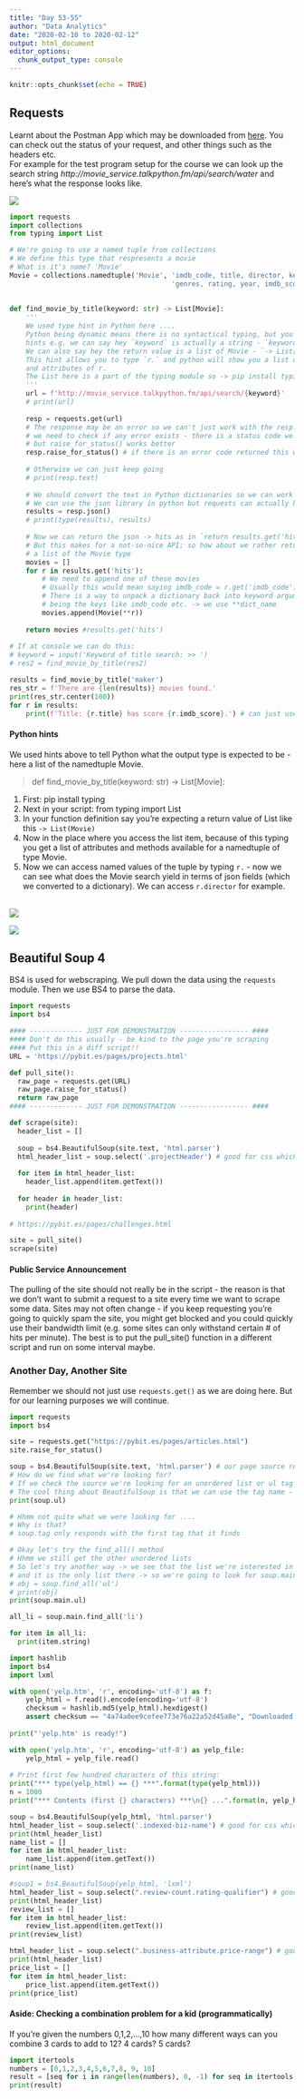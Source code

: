 ```yaml
---
title: "Day 53-55"
author: "Data Analytics"
date: "2020-02-10 to 2020-02-12"
output: html_document
editor_options: 
  chunk_output_type: console
---
```


```r
knitr::opts_chunk$set(echo = TRUE)
```

## Requests
Learnt about the Postman App which may be downloaded from [here](https://www.postman.com/). You can check out the status of your request, and other things such as the headers etc. <br>
For example for the test program setup for the course we can look up the search string *http://movie_service.talkpython.fm/api/search/water* and here's what the response looks like. <br>

<img src = postman.png> <br>

```python
import requests
import collections
from typing import List

# We're going to use a named tuple from collections 
# We define this type that respresents a movie 
# What is it's name? 'Movie'
Movie = collections.namedtuple('Movie', 'imdb_code, title, director, keywords, duration,'
                                        'genres, rating, year, imdb_score' )
                                        
                                      
def find_movie_by_title(keyword: str) -> List[Movie]:
    '''
    We used type hint in Python here .... 
    Python being dynamic means there is no syntactical typing, but you can give the editor
    hints e.g. we can say hey `keyword` is actually a string - `keyword: str`
    We can also say hey the return value is a list of Movie - `-> List[Movie]`
    This hint allows you to type `r.` and python will show you a list of available functions
    and attributes of r.
    The List here is a part of the typing module so -> pip install typing
    '''  
    url = f'http://movie_service.talkpython.fm/api/search/{keyword}'
    # print(url)
    
    resp = requests.get(url)
    # The response may be an error so we can't just work with the resp.text 
    # we need to check if any error exists - there is a status code we could check
    # but raise_for_status() works better
    resp.raise_for_status() # if there is an error code returned this will stop process
    
    # Otherwise we can just keep going
    # print(resp.text)
    
    # We should convert the text in Python dictionaries so we can work with them
    # We can use the json library in python but requests can actually help us convert this
    results = resp.json()
    # print(type(results), results)
    
    # Now we can return the json -> hits as in `return results.get('hits')`
    # But this makes for a not-so-nice API; so how about we rather return 
    # a list of the Movie type 
    movies = []
    for r in results.get('hits'):
        # We need to append one of these movies
        # Usually this would mean saying imdb_code = r.get('imdb_code'); title = r.get('title') etc.
        # There is a way to unpack a dictionary back into keyword arguments with the names
        # being the keys like imdb_code etc. -> we use **dict_name
        movies.append(Movie(**r)) 
        
    return movies #results.get('hits')
    
# If at console we can do this:
# keyword = input('Keyword of title search: >> ')
# res2 = find_movie_by_title(res2)

results = find_movie_by_title('maker')
res_str = f'There are {len(results)} movies found.'
print(res_str.center(100))
for r in results:
    print(f'Title: {r.title} has score {r.imdb_score}.') # can just use r.title, r.imdb_score since we have a named tuple

```

#### Python hints

We used hints above to tell Python what the output type is expected to be - here a list of the namedtuple Movie. <br>

> def find_movie_by_title(keyword: str) -> List[Movie]: <br>

1. First: pip install typing
2. Next in your script: from typing import List 
3. In your function definition say you're expecting a return value of List like this `-> List(Movie)`
4. Now in the place where you access the list item, because of this typing you get a list of attributes and methods available for a namedtuple of type Movie. 
5. Now we can access named values of the tuple by typing `r.` - now we can see what does the Movie search yield in terms of json fields (which we converted to a dictionary). We can access `r.director` for example. <br> <br>

<img src = python_hint.png><br>

<img src = python_hint2.png><br>

## Beautiful Soup 4

BS4 is used for webscraping. We pull down the data using the `requests` module. Then we use BS4 to parse the data.  

```python
import requests
import bs4

#### ------------- JUST FOR DEMONSTRATION ----------------- ####
#### Don't do this usually - be kind to the page you're scraping 
#### Put this in a diff script!!
URL = 'https://pybit.es/pages/projects.html'

def pull_site():
  raw_page = requests.get(URL)
  raw_page.raise_for_status()
  return raw_page
#### ------------- JUST FOR DEMONSTRATION ----------------- ####

def scrape(site):
  header_list = []
  
  soup = bs4.BeautifulSoup(site.text, 'html.parser')
  html_header_list = soup.select('.projectHeader') # good for css which we have here
  
  for item in html_header_list:
    header_list.append(item.getText())
    
  for header in header_list:
    print(header)
    
# https://pybit.es/pages/challenges.html

site = pull_site()
scrape(site)

```

#### Public Service Announcement

The pulling of the site should not really be in the script - the reason is that we don't want to submit a request to a site every time we want to scrape some data. Sites may not often change - if you keep requesting you're going to quickly spam the site, you might get blocked and you could quickly use their bandwidth limit (e.g. some sites can only withstand certain # of hits per minute). The best is to put the pull_site() function in a different script and run on some interval maybe. 

### Another Day, Another Site
Remember we should not just use `requests.get()` as we are doing here. But for our learning purposes we will continue.

```python
import requests
import bs4

site = requests.get("https://pybit.es/pages/articles.html")
site.raise_for_status()

soup = bs4.BeautifulSoup(site.text, 'html.parser') # our page source reveals that there isn't any css
# How do we find what we're looking for?
# If we check the source we're looking for an unordered list or ul tag
# The cool thing about BeautifulSoup is that we can use the tag name - here ul
print(soup.ul)

# Hhmm not quite what we were looking for .... 
# Why is that?
# soup.tag only responds with the first tag that it finds

# Okay let's try the find_all() method
# Hhmm we still get the other unordered lists
# So let's try another way -> we see that the list we're interested in is in the main tag
# and it is the only list there -> so we're going to look for soup.main.ul
# obj = soup.find_all('ul')
# print(obj)
print(soup.main.ul)

all_li = soup.main.find_all('li')

for item in all_li:
  print(item.string)

```

```python
import hashlib
import bs4
import lxml

with open('yelp.htm', 'r', encoding='utf-8') as f:
    yelp_html = f.read().encode(encoding='utf-8')
    checksum = hashlib.md5(yelp_html).hexdigest()
    assert checksum == "4a74a0ee9cefee773e76a22a52d45a8e", "Downloaded file has incorrect checksum!"
    
print("'yelp.htm' is ready!")

with open('yelp.htm', 'r', encoding='utf-8') as yelp_file:
    yelp_html = yelp_file.read()
    
# Print first few hundred characters of this string:
print("*** type(yelp_html) == {} ***".format(type(yelp_html)))
n = 1000
print("*** Contents (first {} characters) ***\n{} ...".format(n, yelp_html[:n]))

soup = bs4.BeautifulSoup(yelp_html, 'html.parser')
html_header_list = soup.select('.indexed-biz-name') # good for css which we have here
print(html_header_list)
name_list = []
for item in html_header_list:
    name_list.append(item.getText())
print(name_list)

#soup1 = bs4.BeautifulSoup(yelp_html, 'lxml')
html_header_list = soup.select(".review-count.rating-qualifier") # good for css which we have here
print(html_header_list)
review_list = []
for item in html_header_list:
    review_list.append(item.getText())
print(review_list)

html_header_list = soup.select(".business-attribute.price-range") # good for css which we have here
print(html_header_list)
price_list = []
for item in html_header_list:
    price_list.append(item.getText())
print(price_list)

```

#### Aside: Checking a combination problem for a kid (programmatically)

If you're given the numbers 0,1,2,...,10 how many different ways can you combine 3 cards to add to 12? 4 cards? 5 cards?
```python
import itertools
numbers = [0,1,2,3,4,5,6,7,8, 9, 10]
result = [seq for i in range(len(numbers), 0, -1) for seq in itertools.combinations(numbers, i) if sum(seq) == 12]
print(result)

```
